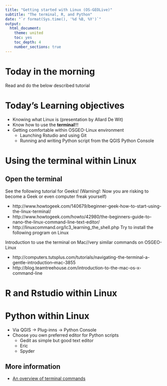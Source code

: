 ```yaml
---
title: "Getting started with Linux (OS-GEOLive)"
subtitle: "The terminal, R, and Python"
date: "`r format(Sys.time(), '%d %B, %Y')`"
output:
  html_document:
    theme: united
    toc: yes
    toc_depth: 4
    number_sections: true
---
```


# Today in the morning

Read and do the below described tutorial

# Today's Learning objectives

- Knowing what Linux is (presentation by Allard De Wit)
- Know how to use the **terminal**!!!
- Getting comfortable within OSGEO-Linux environment
    - Launching Rstudio and using Git
    - Running and writing Python script from the QGIS Python Console


# Using the terminal within Linux

## Open the terminal

See the following tutorial for Geeks! (Warning!: Now you are risking to become a Geek or even computer freak yourself)

- http://www.howtogeek.com/140679/beginner-geek-how-to-start-using-the-linux-terminal/
- http://www.howtogeek.com/howto/42980/the-beginners-guide-to-nano-the-linux-command-line-text-editor/
- http://linuxcommand.org/lc3_learning_the_shell.php
Try to install the following program on Linux

Introduction to use the terminal on Mac//very similar commands on OSGEO-Linux

- http://computers.tutsplus.com/tutorials/navigating-the-terminal-a-gentle-introduction--mac-3855
- http://blog.teamtreehouse.com/introduction-to-the-mac-os-x-command-line

# R and Rstudio within Linux

# Python within Linux

- Via QGIS -> Plug-inns -> Python Console
- Choose you own preferred editor for Python scripts
    - Gedit as simple but good text editor
    - Eric
    - Spyder

## More information

- [An overview of terminal commands](http://beginlinux.com/twitter/1094-the-beginners-guide-to-the-ubuntu-terminal)

